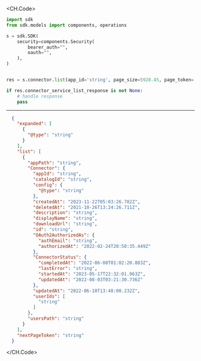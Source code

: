
<CH.Code>
```python List.py
import sdk
from sdk.models import components, operations

s = sdk.SDK(
    security=components.Security(
        bearer_auth="",
        oauth="",
    ),
)


res = s.connector.list(app_id='string', page_size=5928.45, page_token='string')

if res.connector_service_list_response is not None:
    # handle response
    pass
```
---

```json Example Response
  {
    "expanded": [
      {
        "@type": "string"
      }
    ],
    "list": [
      {
        "appPath": "string",
        "Connector": {
          "appId": "string",
          "catalogId": "string",
          "config": {
            "@type": "string"
          },
          "createdAt": "2023-11-22T05:03:26.782Z",
          "deletedAt": "2021-10-26T13:24:26.711Z",
          "description": "string",
          "displayName": "string",
          "downloadUrl": "string",
          "id": "string",
          "OAuth2AuthorizedAs": {
            "authEmail": "string",
            "authorizedAt": "2022-02-24T20:50:35.449Z"
          },
          "ConnectorStatus": {
            "completedAt": "2022-06-08T01:02:20.883Z",
            "lastError": "string",
            "startedAt": "2023-05-17T22:32:01.963Z",
            "updatedAt": "2022-08-03T03:21:30.736Z"
          },
          "updatedAt": "2022-06-10T13:48:00.232Z",
          "userIds": [
            "string"
          ]
        },
        "usersPath": "string"
      }
    ],
    "nextPageToken": "string"
  }
```
</CH.Code>
